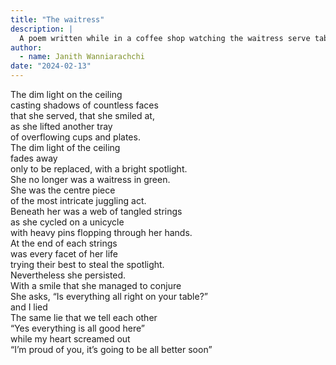 ```yaml
---
title: "The waitress"
description: |
  A poem written while in a coffee shop watching the waitress serve tables
author:
  - name: Janith Wanniarachchi
date: "2024-02-13"
---
```


The dim light on the ceiling   
casting shadows of countless faces   
that she served, that she smiled at,    
as she lifted another tray   
of overflowing cups and plates.   
The dim light of the ceiling    
fades away   
only to be replaced, with a bright spotlight.    
She no longer was a waitress in green.   
She was the centre piece    
of the most intricate juggling act.   
Beneath her was a web of tangled strings   
as she cycled on a unicycle   
with heavy pins flopping through her hands.   
At the end of each strings    
was every facet of her life    
trying their best to steal the spotlight.   
Nevertheless she persisted.   
With a smile that she managed to conjure    
She asks, "Is everything all right on your table?"   
and I lied   
The same lie that we tell each other    
"Yes everything is all good here"    
while my heart screamed out    
"I'm proud of you, it's going to be all better soon"   
